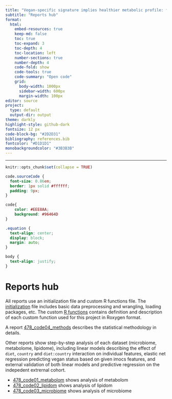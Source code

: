 ```yaml
---
title: "Vegan-specific signature implies healthier metabolic profile: findings from diet-related multi-omics observational study based on different European populations"
subtitle: "Reports hub"
format: 
  html:  
    embed-resources: true
    keep-md: false
    toc: true
    toc-expand: 3
    toc-depth: 4
    toc-location: left
    number-sections: true
    number-depth: 4
    code-fold: show
    code-tools: true
    code-summary: "Open code"
    grid: 
      body-width: 1000px
      sidebar-width: 600px
      margin-width: 100px
editor: source
project:
  type: default
  output-dir: output
theme: darkly
highlight-style: github-dark
fontsize: 12 px
code-block-bg: "#2D2D31"
bibliography: references.bib
fontcolor: "#D1D1D1"
monobackgroundcolor: "#3B3B3B"
---
```


------------------------------------------------------------------------

```r
knitr::opts_chunk$set(collapse = TRUE)
```

```css
code.sourceCode {
  font-size: 0.86em;
  border: 1px solid #ffffff; 
  padding: 9px; 
}

code{
    color: #EEE8AA; 
    background: #96464D
}

.equation {
  text-align: center;
  display: block;
  margin: auto;
}

body {
  text-align: justify;
}
```

# Reports hub

All reports use an initialization file and custom R functions file. The [initialization](https://github.com/filip-tichanek/CzItVegans/blob/main/478_initiation.R) file includes basic data preprocessing and wrangling, loading packages, etc. The custom [R functions](https://github.com/filip-tichanek/CzItVegans/blob/main/368_functions.R) contains definition and description of each custom function used for this project in Roxygen format.

A report [478_code04_methods](html_reports/478_code04_methods.html) describes the statistical methodology in details. 

Other reports show step-by-step analysis of each dataset (microbiome, metabolome, lipidome), including linear models describing the effect of `diet`, `country` and `diet:country` interaction on individual features, elastic net regression predicting vegan status based on given imocs features, and external validation of both linear models and predictive regression on the indepedent extrernal cohort.    

-    [478_code01_metabolom](html_reports/478_code01_metabolom.html) shows analysis of metabolom   
-    [478_code02_lipidom](html_reports/478_code02_lipidom.html) shows analysis of lipidom
-    [478_code03_microbiome](html_reports/478_code03_microbiome.html) shows analysis of microbiome


